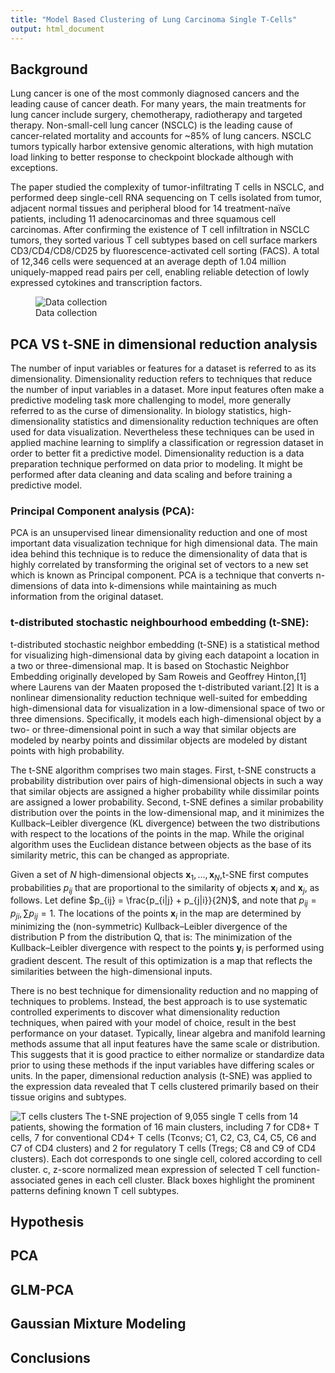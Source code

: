 ```yaml
---
title: "Model Based Clustering of Lung Carcinoma Single T-Cells"
output: html_document
---
```


## Background


Lung cancer is one of the most commonly diagnosed cancers and the leading cause of cancer death. For many years, the main treatments for lung cancer include surgery, chemotherapy, radiotherapy and targeted therapy. Non-small-cell lung cancer (NSCLC) is the leading cause of cancer-related mortality and accounts for ~85$\%$ of lung cancers. NSCLC tumors typically harbor extensive genomic alterations, with high mutation load linking to better response to checkpoint blockade although with exceptions. 

The paper \cite{1} studied the complexity of tumor-infiltrating T cells in NSCLC, and performed deep single-cell RNA sequencing on T cells isolated from tumor, adjacent normal tissues and peripheral blood for 14 treatment-naïve patients, including 11 adenocarcinomas and three squamous cell carcinomas. After confirming the existence of T cell infiltration in NSCLC tumors, they sorted various T cell subtypes based on cell surface markers CD3/CD4/CD8/CD25 by fluorescence-activated cell sorting (FACS). A total of 12,346 cells were sequenced at an average depth of 1.04 million uniquely-mapped read pairs per cell, enabling reliable detection of lowly expressed cytokines and transcription factors.

    
![Data collection](Figures/lab.png)

## PCA VS t-SNE in dimensional reduction analysis

The number of input variables or features for a dataset is referred to as its dimensionality. Dimensionality reduction refers to techniques that reduce the number of input variables in a dataset. More input features often make a predictive modeling task more challenging to model, more generally referred to as the curse of dimensionality. In biology statistics, high-dimensionality statistics and dimensionality reduction techniques are often used for data visualization. Nevertheless these techniques can be used in applied machine learning to simplify a classification or regression dataset in order to better fit a predictive model. Dimensionality reduction is a data preparation technique performed on data prior to modeling. It might be performed after data cleaning and data scaling and before training a predictive model.


### Principal Component analysis (PCA): 
PCA is an unsupervised linear dimensionality reduction and one of most important data visualization technique for high dimensional data. The main idea behind this technique is to reduce the dimensionality of data that is highly correlated by transforming the original set of vectors to a new set which is known as Principal component. PCA is a technique that converts n-dimensions of data into k-dimensions while maintaining as much information from the original dataset. 

### t-distributed stochastic neighbourhood embedding (t-SNE): 
t-distributed stochastic neighbor embedding (t-SNE) is a statistical method for visualizing high-dimensional data by giving each datapoint a location in a two or three-dimensional map. It is based on Stochastic Neighbor Embedding originally developed by Sam Roweis and Geoffrey Hinton,[1] where Laurens van der Maaten proposed the t-distributed variant.[2] It is a nonlinear dimensionality reduction technique well-suited for embedding high-dimensional data for visualization in a low-dimensional space of two or three dimensions. Specifically, it models each high-dimensional object by a two- or three-dimensional point in such a way that similar objects are modeled by nearby points and dissimilar objects are modeled by distant points with high probability.

The t-SNE algorithm comprises two main stages. First, t-SNE constructs a probability distribution over pairs of high-dimensional objects in such a way that similar objects are assigned a higher probability while dissimilar points are assigned a lower probability. Second, t-SNE defines a similar probability distribution over the points in the low-dimensional map, and it minimizes the Kullback–Leibler divergence (KL divergence) between the two distributions with respect to the locations of the points in the map. While the original algorithm uses the Euclidean distance between objects as the base of its similarity metric, this can be changed as appropriate.

Given a set of ${\displaystyle N}$ high-dimensional objects ${\displaystyle \mathbf {x} _{1},\dots ,\mathbf {x} _{N}}$,t-SNE first computes probabilities ${\displaystyle p_{ij}}$ that are proportional to the similarity of objects $\mathbf {x} _{i}$ and $\mathbf {x} _{j}$, as follows. 
\begin{align}
    p_{i|j} &= \frac{ exp (-\lVert x_i - x_j \rVert^2/2\sigma_i^2)}{\sum_{k \neq i} exp (-\lVert x_i - x_k \rVert^2/2\sigma_i^2)}\\
    p_{i|i} &= 0
    \label{}
\end{align}
Let define $p_{ij} = \frac{p_{i|j} + p_{j|i}}{2N}$, and note that $p_{ij} = p_{ji}, \sum p_{ij} = 1$. The locations of the points $\mathbf {x} _{i}$ in the map are determined by minimizing the (non-symmetric) Kullback–Leibler divergence of the distribution P from the distribution Q, that is:
\begin{align}
    KL (P \rVert Q) &= \sum_{i \neq j} p_{ij} log \frac{p_{ij}}{q_{ij}}
    \label{}
\end{align}
The minimization of the Kullback–Leibler divergence with respect to the points $\mathbf {y} _{i}$ is performed using gradient descent. The result of this optimization is a map that reflects the similarities between the high-dimensional inputs.


There is no best technique for dimensionality reduction and no mapping of techniques to problems. Instead, the best approach is to use systematic controlled experiments to discover what dimensionality reduction techniques, when paired with your model of choice, result in the best performance on your dataset. Typically, linear algebra and manifold learning methods assume that all input features have the same scale or distribution. This suggests that it is good practice to either normalize or standardize data prior to using these methods if the input variables have differing scales or units. In the paper, dimensional reduction analysis (t-SNE) was applied to the expression data revealed that T cells clustered primarily based on their tissue origins and subtypes. 

![T cells clusters](Figures/T cells.png)
The t-SNE projection of 9,055 single T cells from 14 patients, showing the formation of 16 main clusters, including 7 for CD8+ T cells, 7 for conventional CD4+ T cells (Tconvs; C1, C2, C3, C4, C5, C6 and C7 of CD4 clusters) and 2 for regulatory T cells (Tregs; C8 and C9 of CD4 clusters). Each dot corresponds to one single cell, colored according to cell cluster. c, z-score normalized mean expression of selected T cell function-associated genes in each cell cluster. Black boxes highlight the prominent patterns defining known T cell subtypes.

## Hypothesis




## PCA



## GLM-PCA



## Gaussian Mixture Modeling


## Conclusions